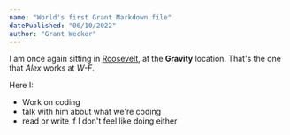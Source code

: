 ```yaml
---
name: "World's first Grant Markdown file"
datePublished: "06/10/2022"
author: "Grant Wecker"
---
```


I am once again sitting in [Roosevelt](https://www.rooseveltcoffee.org/), at the **Gravity** location.
That's the one that *Alex* works at *W-F*.

Here I:
* Work on coding
* talk with him about what we're coding
* read or write if I don't feel like doing either